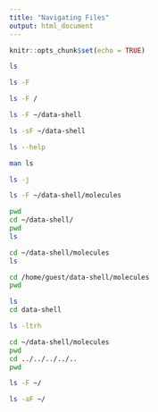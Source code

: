 ```yaml
---
title: "Navigating Files"
output: html_document
---
```


```r
knitr::opts_chunk$set(echo = TRUE)
```


```bash
ls
```

```bash
ls -F
```

```bash
ls -F /
```

```bash
ls -F ~/data-shell
```

```bash
ls -sF ~/data-shell
```

```bash
ls --help
```
```bash
man ls
```
```bash
ls -j
```

```bash
ls -F ~/data-shell/molecules
```
```bash
pwd
cd ~/data-shell/
pwd
ls
```
```bash
cd ~/data-shell/molecules
ls
```
```bash
cd /home/guest/data-shell/molecules
pwd
```

```bash
ls
cd data-shell
```



```bash
ls -ltrh
```

```bash
cd ~/data-shell/molecules
pwd
cd ../../../../..
pwd
```

```bash
ls -F ~/
```
```bash
ls -aF ~/
```

